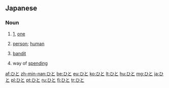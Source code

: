 ==Japanese==

===Noun===
{{ja-noun|ヒト}}

# {{ja-def|一}} [[1]], [[one]]
# {{ja-def|人}} [[person]]; [[human]]
# {{ja-def|匪徒}} [[bandit]]
# {{ja-def|費途}} way of [[spending]]

[[af:ひと]]
[[zh-min-nan:ひと]]
[[be:ひと]]
[[eu:ひと]]
[[ko:ひと]]
[[lt:ひと]]
[[hu:ひと]]
[[mg:ひと]]
[[ja:ひと]]
[[pl:ひと]]
[[pt:ひと]]
[[ru:ひと]]
[[fi:ひと]]
[[tr:ひと]]